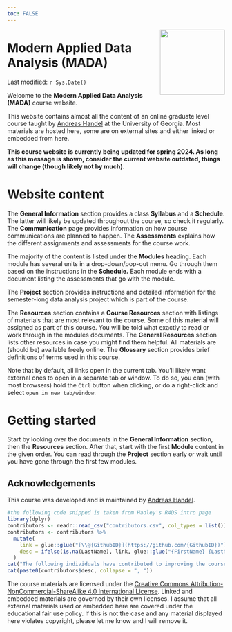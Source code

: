 ```yaml
---
toc: FALSE
---
```


![](media/MADAlogo.png){width="150px" style="float:right" fig-alt="MADA logo"}

# Modern Applied Data Analysis (MADA)

<!-- Date is added here instead of YAML heading so the logo floats at the top right of the page -->

Last modified: `r Sys.Date()`

Welcome to the **Modern Applied Data Analysis (MADA)** course website. 

This website contains almost all the content of an online graduate level course taught by [Andreas Handel](https://www.andreashandel.com/) at the University of Georgia. Most materials are hosted here, some are on external sites and either linked or embedded from here.

<!-- _**The course is currently not running. The website will likely receive none or only minor updates until the next time the course will be offered (tentatively spring 2024).**_ -->

**This course website is currently being updated for spring 2024. As long as this message is shown, consider the current website outdated, things will change (though likely not by much).**

<!-- _**The course is currently running. The website will be updated throughout the semester. Things might change (though likely not by a whole lot). Visit/check regularly, especially the Schedule. Note the last update time above.**_ -->

# Website content

The **General Information** section provides a class **Syllabus** and a **Schedule**. The latter will likely be updated throughout the course, so check it regularly. The **Communication** page provides information on how course communications are planned to happen. The **Assessments** explains how the different assignments and assessments for the course work.

The majority of the content is listed under the **Modules** heading. Each module has several units in a drop-down/pop-out menu. Go through them based on the instructions in the **Schedule.** Each module ends with a document listing the assessments that go with the module.

The **Project** section provides instructions and detailed information for the semester-long data analysis project which is part of the course.

The **Resources** section contains a **Course Resources** section with listings of materials that are most relevant to the course. Some of this material will assigned as part of this course. You will be told what exactly to read or work through in the modules documents. The **General Resources** section lists other resources in case you might find them helpful. All materials are (should be) available freely online. The **Glossary** section provides brief definitions of terms used in this course.

Note that by default, all links open in the current tab. You'll likely want external ones to open in a separate tab or window. To do so, you can (with most browsers) hold the `Ctrl` button when clicking, or do a right-click and select `open in new tab/window`.

# Getting started

Start by looking over the documents in the **General Information** section, then the **Resources** section. After that, start with the first **Module** content in the given order. You can read through the **Project** section early or wait until you have gone through the first few modules.

## Acknowledgements

This course was developed and is maintained by [Andreas Handel](https://www.andreashandel.com/).

```r
#the following code snipped is taken from Hadley's R4DS intro page
library(dplyr)
contributors <- readr::read_csv("contributors.csv", col_types = list())
contributors <- contributors %>% 
  mutate(
    link = glue::glue("[\\@{GithubID}](https://github.com/{GithubID})"),
    desc = ifelse(is.na(LastName), link, glue::glue("{FirstName} {LastName} ({link})"))
  )
cat("The following individuals have contributed to improving the course:\n")
cat(paste0(contributors$desc, collapse = ", "))
```

<!-- Some icons come from [Desirée De Leon](https://desiree.rbind.io/post/2019/making-tip-boxes-with-bookdown-and-rmarkdown/). -->

The course materials are licensed under the [Creative Commons Attribution-NonCommercial-ShareAlike 4.0 International License](http://creativecommons.org/licenses/by-nc-sa/4.0/). Linked and embedded materials are governed by their own licenses. I assume that all external materials used or embedded here are covered under the educational fair use policy. If this is not the case and any material displayed here violates copyright, please let me know and I will remove it.
